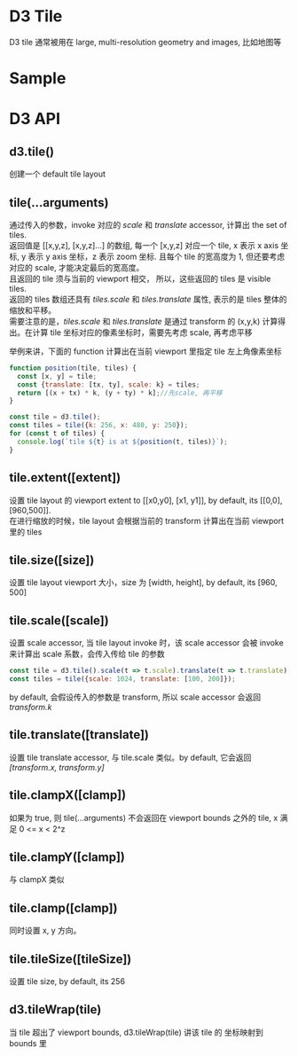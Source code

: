 # D3 Tile
D3 tile 通常被用在 large, multi-resolution geometry and images, 比如地图等

# Sample
<CodePen html="/code/d3-tile/d3-tile.html" deps="/code/d3-tile/d3-tile.json" code="/code/d3-tile/d3-tile.jsx"/>

# D3 API
## d3.tile()
创建一个 default tile layout
## tile(...arguments)
通过传入的参数，invoke 对应的 *scale* 和 *translate* accessor, 计算出 the set of tiles.  
返回值是 [[x,y,z], [x,y,z]...] 的数组, 每一个 [x,y,z] 对应一个 tile, x 表示 x axis 坐标, y 表示 y axis 坐标，z 表示 zoom 坐标. 且每个 tile 的宽高度为 1, 但还要考虑对应的 scale, 才能决定最后的宽高度。   
且返回的 tile 须与当前的 viewport 相交， 所以，这些返回的 tiles 是 visible tiles.  
返回的 tiles 数组还具有 *tiles.scale* 和 *tiles.translate* 属性, 表示的是 tiles 整体的缩放和平移。  
需要注意的是，*tiles.scale* 和 *tiles.translate* 是通过 transform 的 (x,y,k) 计算得出。在计算 tile 坐标对应的像素坐标时，需要先考虑 scale, 再考虑平移  

举例来讲，下面的 function 计算出在当前 viewport 里指定 tile 左上角像素坐标
```js
function position(tile, tiles) {
  const [x, y] = tile;
  const {translate: [tx, ty], scale: k} = tiles;
  return [(x + tx) * k, (y + ty) * k];//先scale, 再平移
}

const tile = d3.tile();
const tiles = tile({k: 256, x: 480, y: 250});
for (const t of tiles) {
  console.log(`tile ${t} is at ${position(t, tiles)}`);
}
```
## tile.extent([extent])
设置 tile layout 的 viewport extent to [[x0,y0], [x1, y1]], by default, its [[0,0],[960,500]].  
在进行缩放的时候，tile layout 会根据当前的 transform 计算出在当前 viewport 里的 tiles
## tile.size([size])
设置 tile layout viewport 大小，size 为 [width, height], by default, its [960, 500]
## tile.scale([scale])
设置 scale accessor, 当 tile layout invoke 时，该 scale accessor 会被 invoke 来计算出 scale 系数，会传入传给 tile 的参数  
```js
const tile = d3.tile().scale(t => t.scale).translate(t => t.translate);
const tiles = tile({scale: 1024, translate: [100, 200]});
```
by default, 会假设传入的参数是  transform, 所以 scale accessor 会返回 *transform.k*
## tile.translate([translate])
设置 tile translate accessor, 与 tile.scale 类似。by default, 它会返回 *[transform.x, transform.y]*
## tile.clampX([clamp])
如果为 true, 则 tile(...arguments) 不会返回在 viewport bounds 之外的 tile, x 满足 0 <= x < 2^z
## tile.clampY([clamp])
与 clampX 类似
## tile.clamp([clamp])
同时设置 x, y 方向。
## tile.tileSize([tileSize])
设置 tile size, by default, its 256
## d3.tileWrap(tile)
当 tile 超出了 viewport bounds, d3.tileWrap(tile) 讲该 tile 的 坐标映射到 bounds 里
